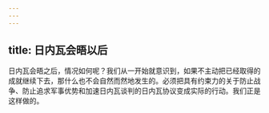 ```yaml
---
---
---
```

title: 日内瓦会晤以后
---

日内瓦会晤之后，情况如何呢？我们从一开始就意识到，如果不主动把已经取得的成就继续下去，那什么也不会自然而然地发生的。必须把具有约束力的关于防止战争、防止追求军事优势和加速日内瓦谈判的日内瓦协议变成实际的行动。我们正是这样做的。